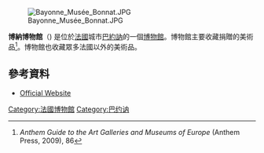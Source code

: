 [[File:Bayonne_Musée_Bonnat.JPG|thumb]]

'''博納博物館'''（{{lang-fr|Musée Bonnat}}) 是位於[[法國|法國]]城市[[巴約訥|巴約訥]]的一個[[博物館|博物館]]。博物館主要收藏{{link-fr|萊昂·博納|Léon Bonnat}}捐贈的美術品<ref>''Anthem Guide to the Art Galleries and Museums of Europe'' (Anthem Press, 2009), 86</ref>。博物館也收藏眾多法國以外的美術品。
== 參考資料 ==
{{Reflist}}
*{{fr icon}} {{en icon}} {{es icon}} [http://www.museebonnat.bayonne.fr Official Website]{{Wayback|url=http://www.museebonnat.bayonne.fr/ |date=20110203131148 }}
{{Coord|43.4922|-1.4722|type:landmark_region:FR|display=title}}
[[Category:法國博物館|Category:法國博物館]]
[[Category:巴约讷|Category:巴约讷]]
